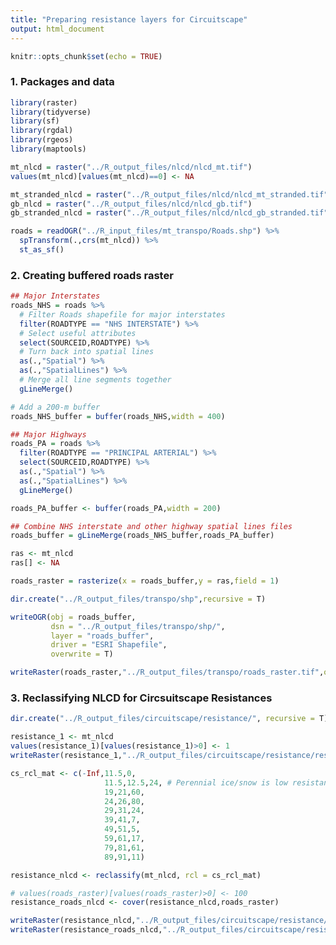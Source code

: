 ```yaml
---
title: "Preparing resistance layers for Circuitscape"
output: html_document
---
```


```r
knitr::opts_chunk$set(echo = TRUE)
```


### 1. Packages and data
```r

library(raster)
library(tidyverse)
library(sf)
library(rgdal)
library(rgeos)
library(maptools)

mt_nlcd = raster("../R_output_files/nlcd/nlcd_mt.tif")
values(mt_nlcd)[values(mt_nlcd)==0] <- NA

mt_stranded_nlcd = raster("../R_output_files/nlcd/nlcd_mt_stranded.tif")
gb_nlcd = raster("../R_output_files/nlcd/nlcd_gb.tif")
gb_stranded_nlcd = raster("../R_output_files/nlcd/nlcd_gb_stranded.tif")

roads = readOGR("../R_input_files/mt_transpo/Roads.shp") %>% 
  spTransform(.,crs(mt_nlcd)) %>% 
  st_as_sf()

```

### 2. Creating buffered roads raster
```r

## Major Interstates
roads_NHS = roads %>% 
  # Filter Roads shapefile for major interstates
  filter(ROADTYPE == "NHS INTERSTATE") %>% 
  # Select useful attributes
  select(SOURCEID,ROADTYPE) %>% 
  # Turn back into spatial lines
  as(.,"Spatial") %>% 
  as(.,"SpatialLines") %>% 
  # Merge all line segments together
  gLineMerge()

# Add a 200-m buffer
roads_NHS_buffer = buffer(roads_NHS,width = 400)

## Major Highways
roads_PA = roads %>% 
  filter(ROADTYPE == "PRINCIPAL ARTERIAL") %>% 
  select(SOURCEID,ROADTYPE) %>% 
  as(.,"Spatial") %>% 
  as(.,"SpatialLines") %>% 
  gLineMerge() 

roads_PA_buffer <- buffer(roads_PA,width = 200)

## Combine NHS interstate and other highway spatial lines files
roads_buffer = gLineMerge(roads_NHS_buffer,roads_PA_buffer) 

ras <- mt_nlcd
ras[] <- NA

roads_raster = rasterize(x = roads_buffer,y = ras,field = 1)

dir.create("../R_output_files/transpo/shp",recursive = T)

writeOGR(obj = roads_buffer,
         dsn = "../R_output_files/transpo/shp/",
         layer = "roads_buffer",
         driver = "ESRI Shapefile",
         overwrite = T)

writeRaster(roads_raster,"../R_output_files/transpo/roads_raster.tif",overwrite = R)
```

### 3. Reclassifying NLCD for Circsuitscape Resistances
```r
dir.create("../R_output_files/circuitscape/resistance/", recursive = T)

resistance_1 <- mt_nlcd
values(resistance_1)[values(resistance_1)>0] <- 1
writeRaster(resistance_1,"../R_output_files/circuitscape/resistance/resistance_1.asc", format = "ascii", overwrite = T)

cs_rcl_mat <- c(-Inf,11.5,0,
                     11.5,12.5,24, # Perennial ice/snow is low resistance
                     19,21,60,
                     24,26,80,
                     29,31,24,
                     39,41,7,
                     49,51,5,
                     59,61,17,
                     79,81,61,
                     89,91,11)

resistance_nlcd <- reclassify(mt_nlcd, rcl = cs_rcl_mat)

# values(roads_raster)[values(roads_raster)>0] <- 100
resistance_roads_nlcd <- cover(resistance_nlcd,roads_raster)

writeRaster(resistance_nlcd,"../R_output_files/circuitscape/resistance/resistance_nlcd.asc",format = "ascii", overwrite = T)
writeRaster(resistance_roads_nlcd,"../R_output_files/circuitscape/resistance/resistance_roads_nlcd.asc",format = "ascii", overwrite = T)

```


